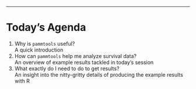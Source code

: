 
---
# Today's Agenda

1. Why is `pammtools` useful? <br>
A quick introduction 
2. How can `pammtools` help me analyze survival data? <br>
An overview of example results tackled in today's session
3. What exactly do I need to do to get results? <br>
An insight into the nitty-gritty details of producing the example results with R